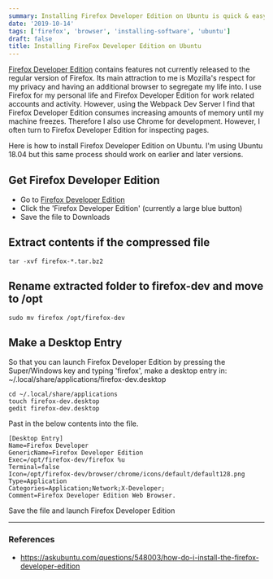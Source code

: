 ```yaml
---
summary: Installing Firefox Developer Edition on Ubuntu is quick & easy.
date: '2019-10-14'
tags: ['firefox', 'browser', 'installing-software', 'ubuntu']
draft: false
title: Installing FireFox Developer Edition on Ubuntu
---
```


[Firefox Developer Edition](https://www.mozilla.org/en-US/firefox/developer/) contains features not currently released to the regular version of Firefox. Its main attraction to me is Mozilla's respect for my privacy and having an additional browser to segregate my life into. I use Firefox for my personal life and Firefox Developer Edition for work related accounts and activity. However, using the Webpack Dev Server I find that Firefox Developer Edition consumes increasing amounts of memory until my machine freezes. Therefore I also use Chrome for development. However, I often turn to Firefox Developer Edition for inspecting pages.

Here is how to install Firefox Developer Edition on Ubuntu. I'm using Ubuntu 18.04 but this same process should work on earlier and later versions.

## Get Firefox Developer Edition

- Go to [Firefox Developer Edition](https://www.mozilla.org/en-US/firefox/developer/)
- Click the 'Firefox Developer Edition' (currently a large blue button)
- Save the file to Downloads

## Extract contents if the compressed file

```console
tar -xvf firefox-*.tar.bz2
```

## Rename extracted folder to firefox-dev and move to /opt

```console
sudo mv firefox /opt/firefox-dev
```

## Make a Desktop Entry

So that you can launch Firefox Developer Edition by pressing the Super/Windows key and typing 'firefox', make a desktop entry in: ~/.local/share/applications/firefox-dev.desktop

```console
cd ~/.local/share/applications
touch firefox-dev.desktop
gedit firefox-dev.desktop
```

Past in the below contents into the file.

```
[Desktop Entry]
Name=Firefox Developer
GenericName=Firefox Developer Edition
Exec=/opt/firefox-dev/firefox %u
Terminal=false
Icon=/opt/firefox-dev/browser/chrome/icons/default/default128.png
Type=Application
Categories=Application;Network;X-Developer;
Comment=Firefox Developer Edition Web Browser.
```

Save the file and launch Firefox Developer Edition

---

### References

- https://askubuntu.com/questions/548003/how-do-i-install-the-firefox-developer-edition
